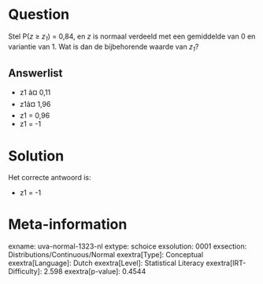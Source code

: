 Question
========

Stel P(*z* ≥ *z~1~*) = 0,84, en *z* is normaal verdeeld met een
gemiddelde van 0 en variantie van 1. Wat is dan de bijbehorende waarde
van *z~1~*?

Answerlist
----------

* z1 â¤ 0,11
* z1â¤ 1,96
* z1 = 0,96
* z1 = -1

Solution
========

Het correcte antwoord is: 

* z1 = -1

Meta-information
================
exname: uva-normal-1323-nl
extype: schoice
exsolution: 0001
exsection: Distributions/Continuous/Normal
exextra[Type]: Conceptual
exextra[Language]: Dutch
exextra[Level]: Statistical Literacy
exextra[IRT-Difficulty]: 2.598
exextra[p-value]: 0.4544
